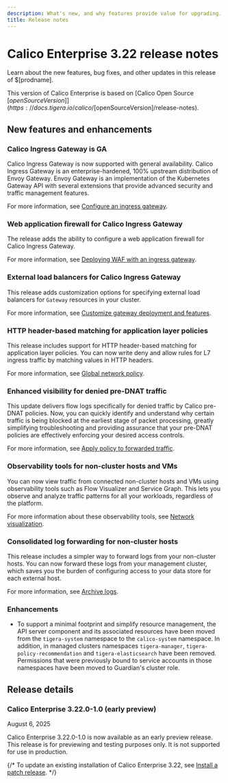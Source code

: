 ```yaml
---
description: What's new, and why features provide value for upgrading.
title: Release notes
---
```


# Calico Enterprise 3.22 release notes

Learn about the new features, bug fixes, and other updates in this release of $[prodname].

This version of Calico Enterprise is based on [Calico Open Source $[openSourceVersion]](https://docs.tigera.io/calico/$[openSourceVersion]/release-notes).

## New features and enhancements

### Calico Ingress Gateway is GA

Calico Ingress Gateway is now supported with general availability.
Calico Ingress Gateway is an enterprise-hardened, 100% upstream distribution of Envoy Gateway. Envoy Gateway is an implementation of the Kubernetes Gateway API with several extensions that provide advanced security and traffic management features.

For more information, see [Configure an ingress gateway](../networking/gateway-api.mdx).

### Web application firewall for Calico Ingress Gateway

The release adds the ability to configure a web application firewall for Calico Ingress Gateway.

For more information, see [Deploying WAF with an ingress gateway](../threat/deploying-waf-ingress-gateway.mdx).

### External load balancers for Calico Ingress Gateway

This release adds customization options for specifying external load balancers for `Gateway` resources in your cluster.

For more information, see [Customize gateway deployment and features](../networking/gateway-api.mdx#customize-gateway-deployment-and-features).

### HTTP header-based matching for application layer policies

This release includes support for HTTP header-based matching for application layer policies.
You can now write deny and allow rules for L7 ingress traffic by matching values in HTTP headers.

For more information, see [Global network policy](../reference/resources/globalnetworkpolicy.mdx#httpheadermatch).

### Enhanced visibility for denied pre-DNAT traffic

This update delivers flow logs specifically for denied traffic by Calico pre-DNAT policies.
Now, you can quickly identify and understand why certain traffic is being blocked at the earliest stage of packet processing, greatly simplifying troubleshooting and providing assurance that your pre-DNAT policies are effectively enforcing your desired access controls.

For more information, see [Apply policy to forwarded traffic](../network-policy/hosts/host-forwarded-traffic.mdx).

### Observability tools for non-cluster hosts and VMs

You can now view traffic from connected non-cluster hosts and VMs using observability tools such as Flow Visualizer and Service Graph.
This lets you observe and analyze traffic patterns for all your workloads, regardless of the platform.

For more information about these observability tools, see [Network visualization](../observability/visualize-traffic.mdx).

### Consolidated log forwarding for non-cluster hosts

This release includes a simpler way to forward logs from your non-cluster hosts.
You can now forward these logs from your management cluster, which saves you the burden of configuring access to your data store for each external host.

For more information, see [Archive logs](../observability/elastic/archive-storage.mdx).

### Enhancements

* To support a minimal footprint and simplify resource management, the API server component and its associated resources
have been moved from the `tigera-system` namespace to the `calico-system` namespace. In addition, in managed clusters
namespaces `tigera-manager`, `tigera-policy-recommendation` and `tigera-elasticsearch` have been removed. Permissions
that were previously bound to service accounts in those namespaces have been moved to Guardian's cluster role.

## Release details

### Calico Enterprise 3.22.0-1.0 (early preview)

August 6, 2025

Calico Enterprise 3.22.0-1.0 is now available as an early preview release.
This release is for previewing and testing purposes only.
It is not supported for use in production.

{/*
To update an existing installation of Calico Enterprise 3.22, see [Install a patch release](../getting-started/manifest-archive.mdx).
*/}
